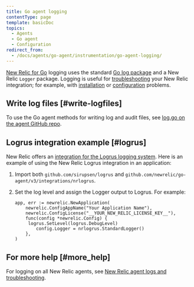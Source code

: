 ```yaml
---
title: Go agent logging
contentType: page
template: basicDoc
topics:
  - Agents
  - Go agent
  - Configuration
redirect_from:
  - /docs/agents/go-agent/instrumentation/go-agent-logging/
---
```


[New Relic for Go](/docs/agents/go-agent/get-started/new-relic-go) logging uses the standard [Go log package](https://golang.org/pkg/log/) and a New Relic `Logger` package. Logging is useful for [troubleshooting](/docs/agents/go-agent/troubleshooting/no-data-appears-go) your New Relic integration; for example, with [installation](/docs/agents/go-agent/get-started/install-new-relic-go) or [configuration](/docs/agents/go-agent/instrumentation/go-agent-configuration) problems.

## Write log files [#write-logfiles]

To use the Go agent methods for writing log and audit files, see [log.go on the agent GitHub repo](https://github.com/newrelic/go-agent/blob/master/log.go).

## Logrus integration example [#logrus]

New Relic offers an [integration for the Logrus logging system](https://github.com/newrelic/go-agent/blob/master/_integrations/nrlogrus/nrlogrus.go). Here is an example of using the New Relic Logrus integration in an application:

1. Import both `github.com/sirupsen/logrus` and `github.com/newrelic/go-agent/v3/integrations/nrlogrus`.
2. Set the log level and assign the Logger output to Logrus. For example:

   ```
   app, err := newrelic.NewApplication(
       newrelic.ConfigAppName("Your Application Name"),
       newrelic.ConfigLicense("__YOUR_NEW_RELIC_LICENSE_KEY__"),
       func(config *newrelic.Config) {
       	logrus.SetLevel(logrus.DebugLevel)
           config.Logger = nrlogrus.StandardLogger()
       },
   )
   ```

## For more help [#more_help]

For logging on all New Relic agents, see [New Relic agent logs and troubleshooting](/docs/agents/manage-apm-agents/troubleshooting/new-relic-agent-logs-troubleshooting).
